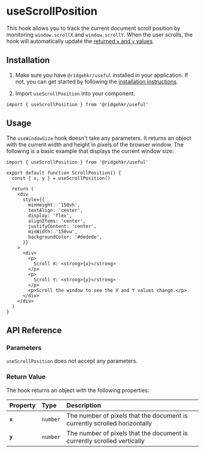 
# useScrollPosition

This hook allows you to track the current document scroll position by monitoring `window.scrollX` and `window.scrollY`. When the user scrolls, the hook will automatically update the [returned `x` and `y` values](#return-value).

## Installation

1. Make sure you have `@ridgehkr/useful` installed in your application. If not, you can get started by following the [installation instructions](/#getting-started).

2. Import `useScrollPosition` into your component.

```tsx
import { useScrollPosition } from '@ridgehkr/useful'
```

## Usage

The `useWindowSize` hook doesn't take any parameters. It returns an object with the current width and height in pixels of the browser window. The following is a basic example that displays the current window size:

```tsx /useScrollPosition/ filename="ScrollPosition.tsx"
import { useScrollPosition } from '@ridgehkr/useful'

export default function ScrollPosition() {
  const { x, y } = useScrollPosition()

  return (
    <div
      style={{
        minHeight: '150vh',
        textAlign: 'center',
        display: 'flex',
        alignItems: 'center',
        justifyContent: 'center',
        minWidth: '150vw',
        backgroundColor: '#dedede',
      }}
    >
      <div>
        <p>
          Scroll X: <strong>{x}</strong>
        </p>
        <p>
          Scroll Y: <strong>{y}</strong>
        </p>
        <p>Scroll the window to see the X and Y values change.</p>
      </div>
    </div>
  )
}
```

## API Reference

### Parameters

`useScrollPosition` does not accept any parameters.

### Return Value

The hook returns an object with the following properties:

| Property | Type     | Description                                                               |
| :------- | :------- | :------------------------------------------------------------------------ |
| **`x`**  | `number` | The number of pixels that the document is currently scrolled horizontally |
| **`y`**  | `number` | The number of pixels that the document is currently scrolled vertically   |
